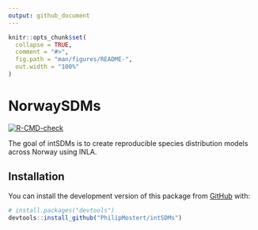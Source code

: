 ```yaml
---
output: github_document
---
```


<!-- README.md is generated from README.Rmd. Please edit that file -->

```r
knitr::opts_chunk$set(
  collapse = TRUE,
  comment = "#>",
  fig.path = "man/figures/README-",
  out.width = "100%"
)
```

# NorwaySDMs

<!-- badges: start -->
[![R-CMD-check](https://github.com/PhilipMostert/intSDM/actions/workflows/R-CMD-check.yaml/badge.svg)](https://github.com/PhilipMostert/intSDM/actions/workflows/R-CMD-check.yaml)
<!-- badges: end -->

The goal of intSDMs is to create reproducible species distribution models across Norway using INLA.

## Installation

You can install the development version of this package from [GitHub](https://github.com/) with:

``` r
# install.packages("devtools")
devtools::install_github("PhilipMostert/intSDMs")
```
